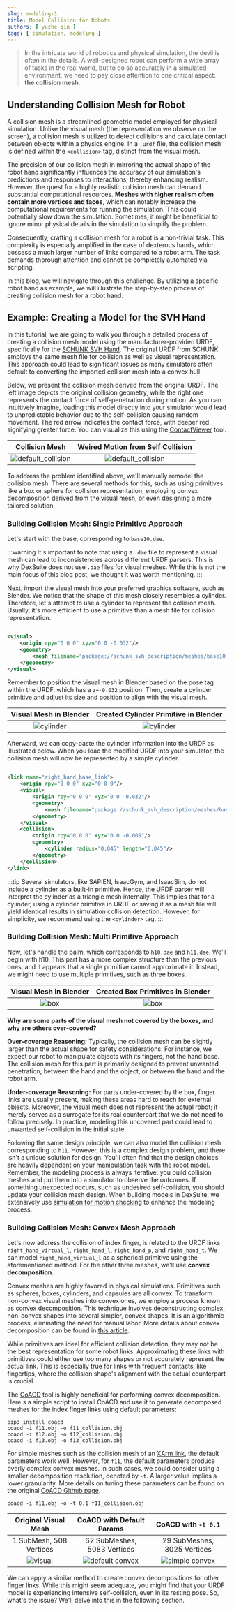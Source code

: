 ```yaml
---
slug: modeling-1
title: Model Collision for Robots
authors: [ yuzhe-qin ]
tags: [ simulation, modeling ]
---
```


> In the intricate world of robotics and physical simulation, the devil is often in the details. A
> well-designed robot can perform a wide array of tasks in the real world, but to do so accurately
> in a simulated environment, we need to pay close attention to one critical aspect: **the
collision mesh**.

## Understanding Collision Mesh for Robot

A collision mesh is a streamlined geometric model employed for physical simulation. Unlike the
visual mesh (the representation we observe on the screen), a collision mesh is utilized to detect
collisions and calculate contact between objects within a physics engine. In a `.urdf` file, the
collision mesh is defined within the `<collision>` tag, distinct from the visual mesh.

The precision of our collision mesh in mirroring the actual shape of the robot hand significantly
influences the accuracy of our simulation's predictions and responses to interactions, thereby
enhancing realism.
However, the quest for a highly realistic collision mesh can demand substantial computational
resources. **Meshes with higher realism often contain more vertices and faces**, which can notably
increase the computational requirements for running the simulation. This could potentially slow down
the simulation. Sometimes, it might be beneficial to ignore minor physical details in the
simulation to simplify the problem.

Consequently, crafting a collision mesh for a robot is a non-trivial task. This complexity is
especially amplified in the case of dexterous hands, which possess a much larger number of links
compared to a robot arm. The task demands thorough attention and cannot be completely automated via
scripting.

In this blog, we will navigate through this challenge. By utilizing a specific robot hand as
example, we will illustrate the step-by-step process of creating collision mesh for a robot hand.

## Example: Creating a Model for the SVH Hand

In this tutorial, we are going to walk you through a detailed process of creating a collision mesh
model using the manufacturer-provided URDF, specifically for
the [SCHUNK SVH Hand](https://github.com/SCHUNK-SE-Co-KG/schunk_svh_ros_driver/tree/main/schunk_svh_description/urdf).
The original URDF from SCHUNK employs the same mesh file for collision as well as visual
representation. This approach could lead to significant issues as many simulators often default to
converting the imported collision mesh into a convex hull.

Below, we present the collision mesh derived from the original URDF. The left image depicts the
original collision geometry, while the right one represents the contact force of self-penetration
during motion. As you can intuitively imagine, loading this model directly into your simulator
would lead to unpredictable behavior due to the self-collision causing random movement. The red
arrow indicates the contact force, with deeper red signifying greater force. You can visualize this
using
the [ContactViewer](https://github.com/dexsuite/dex-urdf/blob/fc3c16cf255604078ff7f08ba08d8cacc31a3b3e/example/render_urdf_sapien.py#L35)
tool.

|               Collision Mesh                |      Weired Motion from  Self Collision      |
|:-------------------------------------------:|:--------------------------------------------:|
| ![default_collision](default_collision.png) | ![default_collision](default_collision.webp) |

To address the problem identified above, we'll manually remodel the collision mesh. There are
several methods for this, such as using primitives like a box or sphere for collision
representation, employing convex decomposition derived from the visual mesh, or even designing a
more tailored solution.

### Building Collision Mesh: Single Primitive Approach

Let's start with the base, corresponding to `base10.dae`.

:::warning
It's important to note that using a `.dae` file to represent a visual mesh can lead to
inconsistencies across different URDF parsers. This is why DexSuite does not use `.dae` files for
visual meshes. While this is not the main focus of this blog post, we thought it was worth
mentioning.
:::

Next, import the visual mesh into your preferred graphics software, such as Blender. We notice that
the shape of this mesh closely resembles a cylinder. Therefore, let's attempt to use a cylinder to
represent the collision mesh. Usually, it's more efficient to use a primitive than a mesh file for
collision representation.

```xml

<visual>
    <origin rpy="0 0 0" xyz="0 0 -0.032"/>
    <geometry>
        <mesh filename="package://schunk_svh_description/meshes/base10.dae"/>
    </geometry>
</visual>
```

Remember to position the visual mesh in Blender based on the pose tag within the URDF, which has
a `z=-0.032` position. Then, create a cylinder primitive and adjust its size and position to align
with the visual mesh.

|  Visual Mesh in Blender   | Created Cylinder Primitive in Blender |
|:-------------------------:|:-------------------------------------:|
| ![cylinder](base_dae.png) |     ![cylinder](base_blender.png)     |

Afterward, we can copy-paste the cylinder information into the URDF as illustrated below. When you
load the modified URDF into your simulator, the collision mesh will now be represented by a
simple cylinder.

```xml title="schunk_svh_hand_right.urdf"

<link name="right_hand_base_link">
    <origin rpy="0 0 0" xyz="0 0 0"/>
    <visual>
        <origin rpy="0 0 0" xyz="0 0 -0.032"/>
        <geometry>
            <mesh filename="package://schunk_svh_description/meshes/base10.dae"/>
        </geometry>
    </visual>
    <collision>
        <origin rpy="0 0 0" xyz="0 0 -0.009"/>
        <geometry>
            <cylinder radius="0.045" length="0.045"/>
        </geometry>
    </collision>
</link>
```

:::tip
Several simulators, like SAPIEN, IsaacGym, and IsaacSim, do not include a cylinder as a built-in
primitive. Hence, the URDF parser will interpret the cylinder as a triangle mesh internally. This
implies that for a cylinder, using a cylinder primitive in URDF or saving it as a mesh file will
yield identical results in simulation collision detection. However, for simplicity, we recommend
using the `<cylinder>` tag.
:::

### Building Collision Mesh: Multi Primitive Approach

Now, let's handle the palm, which corresponds to `h10.dae` and `h11.dae`. We'll begin with h10.
This part has a more complex structure than the previous ones, and it appears that a single
primitive cannot approximate it. Instead, we might need to use multiple primitives, such as three
boxes.

| Visual Mesh in Blender | Created Box Primitives in Blender |
|:----------------------:|:---------------------------------:|
|  ![box](h10_dae.png)   |      ![box](h10_blender.png)      |

**Why are some parts of the visual mesh not covered by the boxes, and why are others over-covered?**

**Over-coverage Reasoning:**
Typically, the collision mesh can be slightly larger than the actual shape for safety
considerations. For instance, we expect our robot to manipulate objects with its fingers, not the
hand base. The collision mesh for this part is primarily designed to prevent unwanted penetration,
between the hand and the object, or between the hand and the robot arm.

**Under-coverage Reasoning:**
For parts under-covered by the box, finger links are usually present, making these areas hard to
reach for external objects. Moreover, the visual mesh does not represent the actual robot; it merely
serves as a surrogate for its real counterpart that we do not need to follow precisely. In practice,
modeling this uncovered part could lead to unwanted self-collision in the initial state.

Following the same design principle, we can also model the collision mesh corresponding to `h11`.
However, this is a complex design problem, and there isn't a unique solution for design. You'll
often find that the design choices are heavily dependent on your manipulation task with the robot
model. Remember, the modeling process is always iterative: you build collision meshes and put them
into a simulator to observe the outcomes. If something unexpected occurs, such as undesired
self-collision, you should update your collision mesh design.
When building models in DexSuite, we extensively
use [simulation for motion checking](https://github.com/dexsuite/dex-urdf/blob/main/example/render_urdf_sapien.py)
to enhance the modeling process.

### Building Collision Mesh: Convex Mesh Approach

Let's now address the collision of index finger, is related to the URDF
links `right_hand_virtual_l`, `right_hand_l`, `right_hand_p`, and `right_hand_t`. We can
model `right_hand_virtual_l` as a spherical primitive using the aforementioned method. For the other
three meshes, we'll use **convex decomposition**.

Convex meshes are highly favored in physical simulations. Primitives such as spheres, boxes,
cylinders, and capsules are all convex. To transform non-convex visual meshes into convex ones, we
employ a process known as convex decomposition. This technique involves deconstructing complex,
non-convex shapes into several simpler, convex shapes. It is an algorithmic process, eliminating the
need for manual labor. More details about convex decomposition can be found
in [this article](https://simulately.wiki/docs/toolkits/ConvexDecomp).

While primitives are ideal for efficient collision detection, they may not be the best
representation for some robot links. Approximating these links with primitives could either use too
many shapes or not accurately represent the actual link. This is especially true for links with
frequent contacts, like fingertips, where the collision shape's alignment with the actual
counterpart is crucial.

The [CoACD](https://github.com/SarahWeiii/CoACD) tool is highly beneficial for performing convex
decomposition. Here's a simple script to install CoACD and use it to generate decomposed meshes for
the index finger links using default parameters:

```shell
pip3 install coacd
coacd -i f11.obj -o f11_collision.obj
coacd -i f12.obj -o f12_collision.obj
coacd -i f13.obj -o f13_collision.obj
```

For simple meshes such as the collision mesh of
an [XArm link](https://github.com/dexsuite/dex-urdf/tree/main/robots/arms/xarm7/meshes/collision),
the default parameters work well. However, for `f11`, the default parameters produce overly complex
convex meshes. In such cases, we could consider using a smaller decomposition resolution, denoted
by `-t`. A larger value implies a lower granularity. More details on tuning these parameters can be
found on the original [CoACD Github page](https://github.com/SarahWeiii/CoACD).

```shell
coacd -i f11.obj -o -t 0.1 f11_collision.obj
```

|  Original Visual Mesh   |   CoACD with Default Params   |     CoACD with `-t 0.1`      |
|:-----------------------:|:-----------------------------:|:----------------------------:|
| 1 SubMesh, 508 Vertices |  62 SubMeshes, 5083 Vertices  | 29 SubMeshes, 3025 Vertices  | 
|   ![visual](f11.png)    | ![default convex](f11_62.png) | ![simple convex](f11_29.png) |

We can apply a similar method to create convex decompositions for other finger links. While this
might seem adequate, you might find that your URDF model is experiencing intensive self-collision,
even in its resting pose. So, what's the issue? We'll delve into this in the following section.
